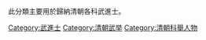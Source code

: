 {{Catnav|頁面分類|...|中国|中国教育|中国教育史|科举|武進士}}
{{Catnav|頁面分類|...|教育|中国教育|中国教育史|科举|武進士}}
{{Catnav|頁面分類|社会|政治|朝代|中国朝代|各朝代中国人|清朝人}} 
{{Catnav|頁面分類|社会|政治|朝代|中国朝代|元明清|清朝|清朝人}}

{{catmore|清朝武進士列表}}
此分類主要用於歸納清朝各科武進士。

[[Category:武進士|Category:武進士]]
[[Category:清朝武举|Category:清朝武举]]
[[Category:清朝科舉人物|Category:清朝科舉人物]]